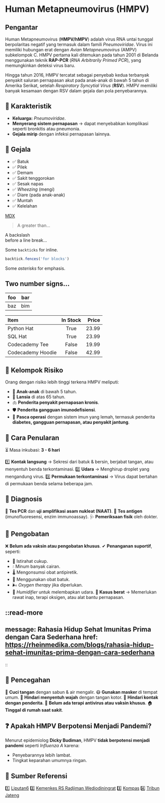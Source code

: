 # Human Metapneumovirus (HMPV)

## Pengantar

Human Metapneumovirus (**HMPV/hMPV**) adalah virus RNA untai tunggal berpolaritas negatif yang termasuk dalam famili *Pneumoviridae*. Virus ini memiliki hubungan erat dengan *Avian Metapneumovirus* (AMPV) subkelompok C. HMPV pertama kali ditemukan pada tahun 2001 di Belanda menggunakan teknik **RAP-PCR** (*RNA Arbitrarily Primed PCR*), yang memungkinkan deteksi virus baru.

Hingga tahun 2016, HMPV tercatat sebagai penyebab kedua terbanyak penyakit saluran pernapasan akut pada anak-anak di bawah 5 tahun di Amerika Serikat, setelah *Respiratory Syncytial Virus* (**RSV**). HMPV memiliki banyak kesamaan dengan RSV dalam gejala dan pola penyebarannya.

## 🦠 Karakteristik
- **Keluarga:** *Pneumoviridae*.
- **Menyerang sistem pernapasan** → dapat menyebabkan komplikasi seperti bronkitis atau pneumonia.
- **Gejala mirip** dengan infeksi pernapasan lainnya.

## 🤧 Gejala
- ✅ Batuk
- ✅ Pilek
- ✅ Demam
- ✅ Sakit tenggorokan
- ✅ Sesak napas
- ✅ *Wheezing* (mengi)
- ✅ Diare (pada anak-anak)
- ✅ Muntah
- ✅ Kelelahan

[MDX](https://mdxjs.com "title")

> A greater than…

A backslash\
before a line break…

Some `backticks` for inline.

```javascript
backtick.fences('for blocks')
```

Some *asterisks* for emphasis.

## Two number signs…


| foo | bar |
| --- | --- |
| baz | bim |


| Item              | In Stock | Price |
| :---------------- | :------: | ----: |
| Python Hat        |   True   | 23.99 |
| SQL Hat           |   True   | 23.99 |
| Codecademy Tee    |  False   | 19.99 |
| Codecademy Hoodie |  False   | 42.99 |

## 🎯 Kelompok Risiko
Orang dengan risiko lebih tinggi terkena HMPV meliputi:

- 🧒 **Anak-anak** di bawah 5 tahun.
- 👴 **Lansia** di atas 65 tahun.
- 🫁 **Penderita penyakit pernapasan kronis**.
- 🛡️ **Penderita gangguan imunodefisiensi**.
- 💉 **Pasca operasi** dengan sistem imun yang lemah, termasuk penderita **diabetes, gangguan pernapasan, atau penyakit jantung**.

## 🚨 Cara Penularan
⏳ Masa inkubasi: **3 - 6 hari**

1️⃣ **Kontak langsung** → Sekresi dari batuk & bersin, berjabat tangan, atau menyentuh benda terkontaminasi.
2️⃣ **Udara** → Menghirup droplet yang mengandung virus.
3️⃣ **Permukaan terkontaminasi** → Virus dapat bertahan di permukaan benda selama beberapa jam.


## 🏥 Diagnosis
🔬 **Tes PCR** dan **uji amplifikasi asam nukleat (NAAT)**.
🧪 **Tes antigen** (imunofluoresensi, enzim immunoassay).
🩺 **Pemeriksaan fisik** oleh dokter.

## 💊 Pengobatan
❌ **Belum ada vaksin atau pengobatan khusus**.
✔ **Penanganan suportif**, seperti:
- 🛌 Istirahat cukup.
- 💧 Minum banyak cairan.
- 🌡 Mengonsumsi obat antipiretik.
- 🤧 Menggunakan obat batuk.
- 🌬 *Oxygen therapy* jika diperlukan.
- 💨 *Humidifier* untuk melembapkan udara.
📍 **Kasus berat** → Memerlukan rawat inap, terapi oksigen, atau alat bantu pernapasan.

::read-more
---
message: Rahasia Hidup Sehat Imunitas Prima dengan Cara Sederhana
href: https://rheinmedika.com/blogs/rahasia-hidup-sehat-imunitas-prima-dengan-cara-sederhana
---
::

## 🛑 Pencegahan
🧼 **Cuci tangan** dengan sabun & air mengalir.
😷 **Gunakan masker** di tempat umum.
🚫 **Hindari menyentuh wajah** dengan tangan kotor.
👥 **Hindari kontak dengan penderita**.
🔬 **Belum ada terapi antivirus atau vaksin khusus**.
🏠 **Tinggal di rumah saat sakit**.

## ❓ Apakah HMPV Berpotensi Menjadi Pandemi?
Menurut epidemiolog **Dicky Budiman**, HMPV **tidak berpotensi menjadi pandemi** seperti *Influenza A* karena:

- Penyebarannya lebih lambat.
- Tingkat keparahan umumnya ringan.

## 📌 Sumber Referensi
1️⃣ [Liputan6](https://www.liputan6.com/health/read/5864034/kasus-hmpv-merebak-di-china-kemenkes-ri-ingatkan-langkah-pencegahan)
2️⃣ [Kemenkes RS Radjiman Wediodiningrat](https://www.suara.com/news/2025/01/05/211223/menyebar-di-china-kemenkes-pastikan-belum-ada-infeksi-hmpv-di-indonesia-masyarakat-tetap-harus-jaga-kesehatan)
3️⃣ [Kompas](https://www.kompas.com/tren/read/2025/01/09/131500265/ramai-dibicarakan-apa-saja-yang-perlu-anda-ketahui-tentang-hmpv-)
4️⃣ [Tribun Jateng](https://jateng.tribunnews.com/2025/01/09/infografis-menkes-hmpv-tidak-menyebabkan-kematian)
